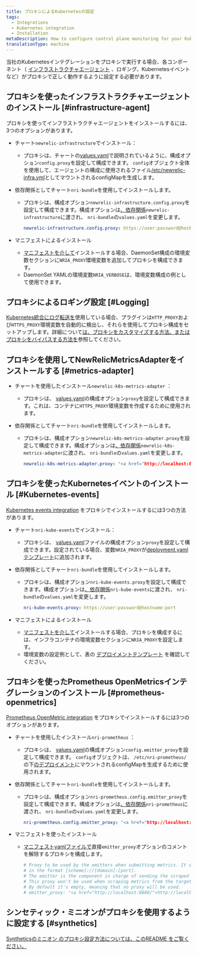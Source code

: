 ```yaml
---
title: プロキシによるKubernetesの設定
tags:
  - Integrations
  - Kubernetes integration
  - Installation
metaDescription: How to configure control plane monitoring for your Kubernetes integration with New Relic.
translationType: machine
---
```


当社のKubernetesインテグレーションをプロキシで実行する場合、各コンポーネント（ [インフラストラクチャエージェント](/docs/infrastructure/install-infrastructure-agent) 、ロギング、Kubernetesイベントなど）がプロキシで正しく動作するように設定する必要があります。

## プロキシを使ったインフラストラクチャエージェントのインストール [#infrastructure-agent]

プロキシを使ってインフラストラクチャエージェントをインストールするには、3つのオプションがあります。

* チャート`newrelic-infrastructure`でインストール：

  * プロキシは、チャートの[values.yaml](https://github.com/newrelic/helm-charts/blob/556d7d970d65ac1a9dcd30d6b7093b1e163cb281/charts/newrelic-infrastructure/values.yaml#L139)で説明されているように、構成オプション`config.proxy`を設定して構成できます。 `config`オブジェクト全体を使用して、エージェントの構成に使用されるファイル[/etc/newrelic-infra.yml](https://github.com/newrelic/helm-charts/blob/556d7d970d65ac1a9dcd30d6b7093b1e163cb281/charts/newrelic-infrastructure/templates/daemonset.yaml#L172)としてマウントされるconfigMapを生成します。

* 依存関係としてチャート`nri-bundle`を使用してインストールします。

  * プロキシは、構成オプション`newrelic-infrastructure.config.proxy`を設定して構成できます。構成オプションは[、依存関係](https://github.com/newrelic/helm-charts/tree/master/charts/nri-bundle#configure-dependencies)`newrelic-infrastructure`に渡され、 `nri-bundle`の`values.yaml`を変更します。

    ```yaml
    newrelic-infrastructure.config.proxy: https://user:password@hostname:port
    ```

* マニフェストによるインストール

  * [マニフェストを介して](https://download.newrelic.com/infrastructure_agent/integrations/kubernetes/newrelic-infrastructure-k8s-latest.yaml)インストールする場合、DaemonSet構成の環境変数セクションに`NRIA_PROXY`環境変数を追加してプロキシを構成できます。
  * DaemonSet YAMLの環境変数`NRIA_VERBOSE`は、環境変数構成の例として使用できます。

## プロキシによるロギング設定 [#Logging]

[Kubernetes統合にログ転送を](/docs/logs/enable-log-management-new-relic/enable-log-monitoring-new-relic/kubernetes-plugin-log-forwarding)使用している場合、プラグインは`HTTP_PROXY`および`HTTPS_PROXY`環境変数を自動的に検出し、それらを使用してプロキシ構成をセットアップします。詳細について[は、プロキシをカスタマイズする方法、またはプロキシをバイパスする方法を](https://github.com/newrelic/newrelic-fluent-bit-output#proxy-support)参照してください。

## プロキシを使用してNewRelicMetricsAdapterをインストールする [#metrics-adapter]

* チャートを使用したインストール`newrelic-k8s-metrics-adapter` ：

  * プロキシは、 [values.yaml](https://github.com/newrelic/newrelic-k8s-metrics-adapter/blob/main/charts/newrelic-k8s-metrics-adapter/values.yaml)の構成オプション`proxy`を設定して構成できます。これは、コンテナに`HTTPS_PROXY`環境変数を作成するために使用されます。

* 依存関係としてチャート`nri-bundle`を使用してインストールします。

  * プロキシは、構成オプション`newrelic-k8s-metrics-adapter.proxy`を設定して構成できます。構成オプションは[、依存関係](https://github.com/newrelic/helm-charts/tree/master/charts/nri-bundle#configure-dependencies)`newrelic-k8s-metrics-adapter`に渡され、 `nri-bundle`の`values.yaml`を変更します。

    ```yaml
    newrelic-k8s-metrics-adapter.proxy: "<a href="http://localhost:8888/">http://localhost:8888</a>
    ```

## プロキシを使ったKubernetesイベントのインストール [#Kubernetes-events]

[Kubernetes events integration](/docs/integrations/kubernetes-integration/kubernetes-events/install-kubernetes-events-integration) をプロキシでインストールするには3つの方法があります。

* チャート`nri-kube-events`でインストール：

  * プロキシは、 [values.yaml](https://github.com/newrelic/helm-charts/blob/556d7d970d65ac1a9dcd30d6b7093b1e163cb281/charts/nri-kube-events/values.yaml#L31)ファイルの構成オプション`proxy`を設定して構成できます。設定されている場合、変数`NRIA_PROXY`が[deployment.yamlテンプレート](https://github.com/newrelic/helm-charts/blob/556d7d970d65ac1a9dcd30d6b7093b1e163cb281/charts/nri-kube-events/templates/deployment.yaml#L69)に追加されます。

* 依存関係としてチャート`nri-bundle`を使用してインストールします。

  * プロキシは、構成オプション`nri-kube-events.proxy`を設定して構成できます。構成オプションは[、依存関係](https://github.com/newrelic/helm-charts/tree/master/charts/nri-bundle#configure-dependencies)`nri-kube-events`に渡され、 `nri-bundle`の`values.yaml`を変更します。

    ```yaml
    nri-kube-events.proxy: https://user:password@hostname:port
    ```

* マニフェストによるインストール

  * [マニフェストを介して](https://download.newrelic.com/infrastructure_agent/integrations/kubernetes/nri-kube-events-latest.yaml)インストールする場合、プロキシを構成するには、インフラコンテナの環境変数セクションに`NRIA_PROXY`を設定します。
  * 環境変数の設定例として、表の [デプロイメントテンプレート](https://github.com/newrelic/helm-charts/blob/556d7d970d65ac1a9dcd30d6b7093b1e163cb281/charts/nri-kube-events/templates/deployment.yaml#L70) を確認してください。

## プロキシを使ったPrometheus OpenMetricsインテグレーションのインストール [#prometheus-openmetrics]

[Prometheus OpenMetric integration](/docs/integrations/prometheus-integrations/get-started/send-prometheus-metric-data-new-relic) をプロキシでインストールするには3つのオプションがあります。

* チャートを使用したインストール`nri-prometheus` ：

  * プロキシは、 [values.yaml](https://github.com/newrelic/helm-charts/blob/556d7d970d65ac1a9dcd30d6b7093b1e163cb281/charts/nri-prometheus/values.yaml#L62)の構成オプション`config.emitter_proxy`を設定して構成できます。 `config`オブジェクトは、 `/etc/nri-prometheus/`の下[のデプロイメント](https://github.com/newrelic/helm-charts/blob/556d7d970d65ac1a9dcd30d6b7093b1e163cb281/charts/nri-prometheus/templates/deployment.yaml#L36)にマウントされるconfigMapを生成するために使用されます。

* 依存関係としてチャート`nri-bundle`を使用してインストールします。

  * プロキシは、構成オプション`nri-prometheus.config.emitter_proxy`を設定して構成できます。構成オプションは[、依存関係](https://github.com/newrelic/helm-charts/tree/master/charts/nri-bundle#configure-dependencies)`nri-prometheus`に渡され、 `nri-bundle`の`values.yaml`を変更します。

    ```yaml
    nri-prometheus.config.emitter_proxy: "<a href="http://localhost:8888/">http://localhost:8888</a>
    ```

* マニフェストを使ったインストール

  * [マニフェストyamlファイルで](https://download.newrelic.com/infrastructure_agent/integrations/kubernetes/nri-prometheus-latest.yaml)直接`emitter_proxy`オプションのコメントを解除するプロキシを構成します。

    ```yaml
    # Proxy to be used by the emitters when submitting metrics. It should be
    # in the format [scheme]://[domain]:[port].
    # The emitter is the component in charge of sending the scraped metrics.
    # This proxy won't be used when scraping metrics from the targets.
    # By default it's empty, meaning that no proxy will be used.
    # emitter_proxy: "<a href="http://localhost:8888/">http://localhost:8888</a>"
    ```

## シンセティック・ミニオンがプロキシを使用するように設定する [#synthetics]

[Syntheticsのミニオン のプロキシ設定方法については、このREADME をご覧ください。](/docs/synthetics/synthetic-monitoring/private-locations/install-containerized-private-minions-cpms)[](https://github.com/newrelic/helm-charts/tree/master/charts/synthetics-minion)

[](https://github.com/newrelic/helm-charts/tree/master/charts/synthetics-minion)